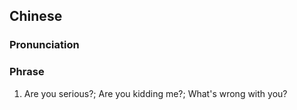 {{also|有冇搞错}}
==Chinese==
{{zh-forms|s=有冇搞错|type=22}}

===Pronunciation===
{{zh-pron
|c=jau5 mou5 gaau2 co3
|ca=zh-yue-有冇搞錯.ogg
|cat=ph
}}

===Phrase===
{{zh-phrase}}

# {{lb|zh|Cantonese}} Are you serious?; Are you kidding me?; What's wrong with you?